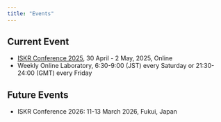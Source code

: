 ```yaml
---
title: "Events"
---
```


## Current Event

- [ISKR Conference 2025](https://intl-society-for-kaigo-research.github.io/iskr2025/index.html), 30 April - 2 May, 2025, Online
- Weekly Online Laboratory, 6:30-9:00 (JST) every Saturday or 21:30-24:00 (GMT) every Friday

## Future Events

- ISKR Conference 2026: 11-13 March 2026, Fukui, Japan


